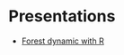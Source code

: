 # Presentations {.unnumbered}

-   [Forest dynamic with R](https://sylvainschmitt.github.io/fefaccion_2025/workshop/workshop.html)
